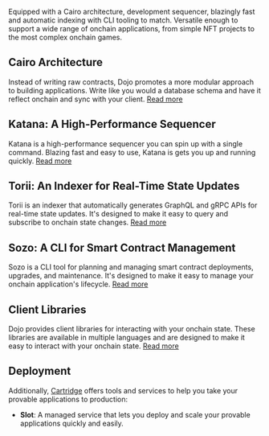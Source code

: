 
<p className="text-xl">Equipped with a Cairo architecture, development sequencer, blazingly fast and automatic indexing with CLI tooling to match. Versatile enough to support a wide range of onchain applications, from simple NFT projects to the most complex onchain games.</p>

## Cairo Architecture 
Instead of writing raw contracts, Dojo promotes a more modular approach to building applications. Write like you would a database schema and have it reflect onchain and sync with your client. [Read more](/framework)

## Katana: A High-Performance Sequencer

Katana is a high-performance sequencer you can spin up with a single command. Blazing fast and easy to use, Katana is gets you up and running quickly. [Read more](/toolchain/katana)

## Torii: An Indexer for Real-Time State Updates

Torii is an indexer that automatically generates GraphQL and gRPC APIs for real-time state updates. It's designed to make it easy to query and subscribe to onchain state changes. [Read more](/toolchain/torii)

## Sozo: A CLI for Smart Contract Management

Sozo is a CLI tool for planning and managing smart contract deployments, upgrades, and maintenance. It's designed to make it easy to manage your onchain application's lifecycle. [Read more](/toolchain/sozo)

## Client Libraries

Dojo provides client libraries for interacting with your onchain state. These libraries are available in multiple languages and are designed to make it easy to interact with your onchain state. [Read more](/client/sdk)


## Deployment

Additionally, [Cartridge](https://cartridge.gg) offers tools and services to help you take your provable applications to production:

- **Slot**: A managed service that lets you deploy and scale your provable applications quickly and easily.
